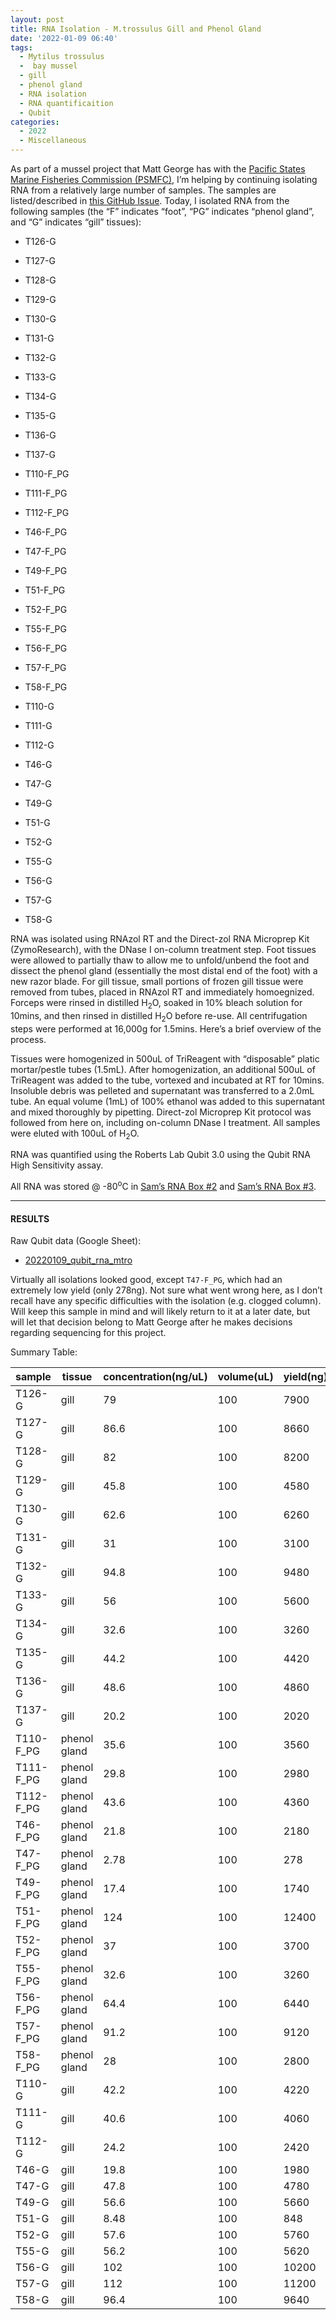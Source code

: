 ```yaml
---
layout: post
title: RNA Isolation - M.trossulus Gill and Phenol Gland
date: '2022-01-09 06:40'
tags: 
  - Mytilus trossulus
  -  bay mussel
  - gill
  - phenol gland
  - RNA isolation
  - RNA quantificaition
  - Qubit
categories: 
  - 2022
  - Miscellaneous
---
```

As part of a mussel project that Matt George has with the [Pacific States Marine Fisheries Commission (PSMFC)](https://www.psmfc.org/), I'm helping by continuing isolating RNA from a relatively large number of samples. The samples are listed/described in [this GitHub Issue](https://github.com/RobertsLab/resources/issues/1352). Today, I isolated RNA from the following samples (the "F" indicates "foot", "PG" indicates "phenol gland", and "G" indicates "gill" tissues):

- T126-G

- T127-G

- T128-G

- T129-G

- T130-G

- T131-G

- T132-G

- T133-G

- T134-G

- T135-G

- T136-G

- T137-G

- T110-F_PG

- T111-F_PG

- T112-F_PG

- T46-F_PG

- T47-F_PG

- T49-F_PG

- T51-F_PG

- T52-F_PG

- T55-F_PG

- T56-F_PG

- T57-F_PG

- T58-F_PG

- T110-G

- T111-G

- T112-G

- T46-G

- T47-G

- T49-G

- T51-G

- T52-G

- T55-G

- T56-G

- T57-G

- T58-G





RNA was isolated using RNAzol RT and the Direct-zol RNA Microprep Kit (ZymoResearch), with the DNase I on-column treatment step. Foot tissues were allowed to partially thaw to allow me to unfold/unbend the foot and dissect the phenol gland (essentially the most distal end of the foot) with a new razor blade. For gill tissue, small portions of frozen gill tissue were removed from tubes, placed in RNAzol RT and immediately homoegnized. Forceps were rinsed in distilled H<sub>2</sub>O, soaked in 10% bleach solution for 10mins, and then rinsed in distilled H<sub>2</sub>O before re-use. All centrifugation steps were performed at 16,000g for 1.5mins. Here's a brief overview of the process.

Tissues were homogenized in 500uL of TriReagent with "disposable" platic mortar/pestle tubes (1.5mL). After homogenization, an additional 500uL of TriReagent was added to the tube, vortexed and incubated at RT for 10mins. Insoluble debris was pelleted and supernatant was transferred to a 2.0mL tube. An equal volume (1mL) of 100% ethanol was added to this supernatant and mixed thoroughly by pipetting. Direct-zol Microprep Kit protocol was followed from here on, including on-column DNase I treatment. All samples were eluted with 100uL of H<sub>2</sub>O.

RNA was quantified using the Roberts Lab Qubit 3.0 using the Qubit RNA High Sensitivity assay.

All RNA was stored @ -80<sup>o</sup>C in [Sam's RNA Box #2](https://docs.google.com/spreadsheets/d/1jL9gOqtcHrm8JPUtZ5KShpX7_olFuci_5Gq7xqgZKIM/edit?usp=sharing) and [Sam's RNA Box #3](https://docs.google.com/spreadsheets/d/1j9jm3b91IkVfG0EsSjQpR--t2R97YXEQPaOFqsOqjhc/edit?usp=sharing).

---

#### RESULTS

Raw Qubit data (Google Sheet):

- [20220109_qubit_rna_mtro](https://docs.google.com/spreadsheets/d/1wwbogjqb_kiCNOiJdVHgx9A_GqkBSP63AP5GTQWyBTw/edit?usp=sharing)

Virtually all isolations looked good, except `T47-F_PG`, which had an extremely low yield (only 278ng). Not sure what went wrong here, as I don't recall have any specific difficulties with the isolation (e.g. clogged column). Will keep this sample in mind and will likely return to it at a later date, but will let that decision belong to Matt George after he makes decisions regarding sequencing for this project.

Summary Table:

| sample    | tissue       | concentration(ng/uL) | volume(uL) | yield(ng) |
|-----------|--------------|----------------------|------------|-----------|
| T126-G    | gill         | 79                   | 100        | 7900      |
| T127-G    | gill         | 86.6                 | 100        | 8660      |
| T128-G    | gill         | 82                   | 100        | 8200      |
| T129-G    | gill         | 45.8                 | 100        | 4580      |
| T130-G    | gill         | 62.6                 | 100        | 6260      |
| T131-G    | gill         | 31                   | 100        | 3100      |
| T132-G    | gill         | 94.8                 | 100        | 9480      |
| T133-G    | gill         | 56                   | 100        | 5600      |
| T134-G    | gill         | 32.6                 | 100        | 3260      |
| T135-G    | gill         | 44.2                 | 100        | 4420      |
| T136-G    | gill         | 48.6                 | 100        | 4860      |
| T137-G    | gill         | 20.2                 | 100        | 2020      |
| T110-F_PG | phenol gland | 35.6                 | 100        | 3560      |
| T111-F_PG | phenol gland | 29.8                 | 100        | 2980      |
| T112-F_PG | phenol gland | 43.6                 | 100        | 4360      |
| T46-F_PG  | phenol gland | 21.8                 | 100        | 2180      |
| T47-F_PG  | phenol gland | 2.78                 | 100        | 278       |
| T49-F_PG  | phenol gland | 17.4                 | 100        | 1740      |
| T51-F_PG  | phenol gland | 124                  | 100        | 12400     |
| T52-F_PG  | phenol gland | 37                   | 100        | 3700      |
| T55-F_PG  | phenol gland | 32.6                 | 100        | 3260      |
| T56-F_PG  | phenol gland | 64.4                 | 100        | 6440      |
| T57-F_PG  | phenol gland | 91.2                 | 100        | 9120      |
| T58-F_PG  | phenol gland | 28                   | 100        | 2800      |
| T110-G    | gill         | 42.2                 | 100        | 4220      |
| T111-G    | gill         | 40.6                 | 100        | 4060      |
| T112-G    | gill         | 24.2                 | 100        | 2420      |
| T46-G     | gill         | 19.8                 | 100        | 1980      |
| T47-G     | gill         | 47.8                 | 100        | 4780      |
| T49-G     | gill         | 56.6                 | 100        | 5660      |
| T51-G     | gill         | 8.48                 | 100        | 848       |
| T52-G     | gill         | 57.6                 | 100        | 5760      |
| T55-G     | gill         | 56.2                 | 100        | 5620      |
| T56-G     | gill         | 102                  | 100        | 10200     |
| T57-G     | gill         | 112                  | 100        | 11200     |
| T58-G     | gill         | 96.4                 | 100        | 9640      |